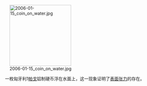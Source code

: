 [[File:2006-01-15_coin_on_water.jpg|200px]]
<center>一枚匈牙利1[[匈牙利帕戈|帕戈]]铝制硬币浮在水面上，这一现象证明了[[表面张力|表面张力]]的存在。</center>